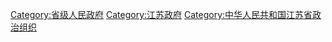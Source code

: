 [[Category:省级人民政府|Category:省级人民政府]]
[[Category:江苏政府|Category:江苏政府]]
[[Category:中华人民共和国江苏省政治组织|Category:中华人民共和国江苏省政治组织]]